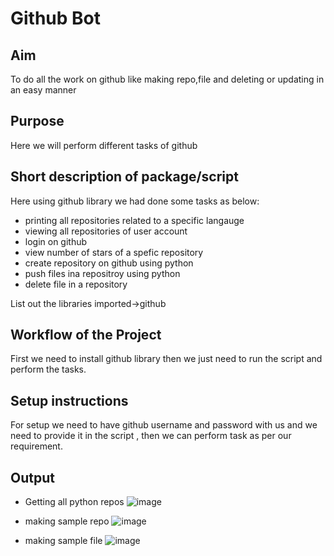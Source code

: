 # Github Bot

## Aim

To do all the work on github like making repo,file and deleting or updating in an easy manner

## Purpose

Here we will perform different tasks of github

## Short description of package/script

 Here using github library we had done some tasks as below:
-  printing all repositories related to a specific langauge
- viewing all repositories of user account
- login on github
- view number of stars of a spefic repository
- create repository on github using python
- push files ina repositroy using python
- delete file in a repository

 List out the libraries imported->github


## Workflow of the Project

First we need to install github library then we just need to run the script and perform the tasks.


## Setup instructions
For setup we need to have github username and password with us and we need to provide it in the script , then we can perform task as per our requirement.




## Output
- Getting all python repos
![image](Images/output_1(git).png)

- making sample repo
![image](Images/output_2(git).png)

- making sample file
![image](Images/output_3(git).png)

